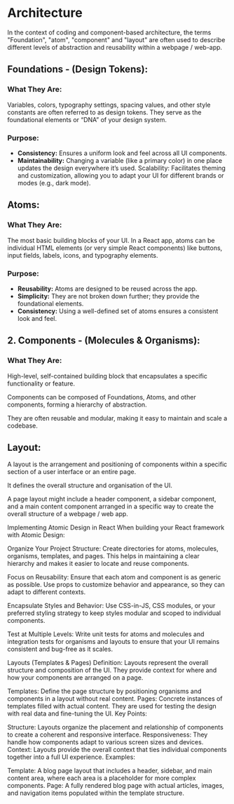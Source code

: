 
<Meta title="Documentation/Architecture" />

# Architecture

In the context of coding and component-based architecture, the terms "Foundation", "atom", "component" and "layout" are often used to describe different levels of abstraction and reusability within a webpage / web-app.

## Foundations - (Design Tokens):

### What They Are:

Variables, colors, typography settings, spacing values, and other style constants are often referred to as design tokens. They serve as the foundational elements or “DNA” of your design system.

### Purpose:

- **Consistency:** Ensures a uniform look and feel across all UI components.
- **Maintainability:** Changing a variable (like a primary color) in one place updates the design everywhere it’s used.
Scalability: Facilitates theming and customization, allowing you to adapt your UI for different brands or modes (e.g., dark mode).

## Atoms:

### What They Are:

The most basic building blocks of your UI. In a React app, atoms can be individual HTML elements (or very simple React components) like buttons, input fields, labels, icons, and typography elements.

### Purpose:

- **Reusability:** Atoms are designed to be reused across the app.
- **Simplicity:** They are not broken down further; they provide the foundational elements.
- **Consistency:** Using a well-defined set of atoms ensures a consistent look and feel.

## 2. Components - (Molecules & Organisms):

### What They Are:

High-level, self-contained building block that encapsulates a specific functionality or feature.

Components can be composed of Foundations, Atoms, and other components, forming a hierarchy of abstraction.

They are often reusable and modular, making it easy to maintain and scale a codebase.

## Layout:

A layout is the arrangement and positioning of components within a specific section of a user interface or an entire page.

It defines the overall structure and organisation of the UI.

A page layout might include a header component, a sidebar component, and a main content component arranged in a specific way to create the overall structure of a webpage / web app.







Implementing Atomic Design in React
When building your React framework with Atomic Design:

Organize Your Project Structure:
Create directories for atoms, molecules, organisms, templates, and pages. This helps in maintaining a clear hierarchy and makes it easier to locate and reuse components.

Focus on Reusability:
Ensure that each atom and component is as generic as possible. Use props to customize behavior and appearance, so they can adapt to different contexts.

Encapsulate Styles and Behavior:
Use CSS-in-JS, CSS modules, or your preferred styling strategy to keep styles modular and scoped to individual components.

Test at Multiple Levels:
Write unit tests for atoms and molecules and integration tests for organisms and layouts to ensure that your UI remains consistent and bug-free as it scales.

Layouts (Templates & Pages)
Definition:
Layouts represent the overall structure and composition of the UI. They provide context for where and how your components are arranged on a page.

Templates: Define the page structure by positioning organisms and components in a layout without real content.
Pages: Concrete instances of templates filled with actual content. They are used for testing the design with real data and fine-tuning the UI.
Key Points:

Structure: Layouts organize the placement and relationship of components to create a coherent and responsive interface.
Responsiveness: They handle how components adapt to various screen sizes and devices.
Context: Layouts provide the overall context that ties individual components together into a full UI experience.
Examples:

Template: A blog page layout that includes a header, sidebar, and main content area, where each area is a placeholder for more complex components.
Page: A fully rendered blog page with actual articles, images, and navigation items populated within the template structure.
